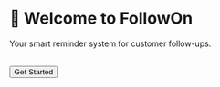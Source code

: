 # 👋 Welcome to FollowOn

Your smart reminder system for customer follow-ups.

<br />

<a href="/dashboard">
  <button style={{
    padding: '10px 20px',
    backgroundColor: '#0070f3',
    color: '#fff',
    border: 'none',
    borderRadius: '5px',
    cursor: 'pointer'
  }}>
    Get Started
  </button>
</a>
